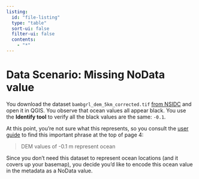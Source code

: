 ```yaml
---
listing:
  id: "file-listing"
  type: "table"
  sort-ui: false
  filter-ui: false
  contents:
    - "*"
---
```


# Data Scenario: Missing NoData value

::: {#file-listing}
:::

You download the dataset `bambgrl_dem_5km_corrected.tif` [from
NSIDC](https://nsidc.org/data/nsidc-0092/versions/1) and open it in QGIS. You
observe that ocean values all appear black. You use the **Identify tool** to
verify all the black values are the same: `-0.1`.

At this point, you're not sure what this represents, so you consult the [user
guide](https://nsidc.org/sites/default/files/nsidc-0092-v001-userguide.pdf) to find this
important phrase at the top of page 4:

>DEM values of -0.1 m represent ocean

Since you don't need this dataset to represent ocean locations (and it covers up your
basemap), you decide you'd like to encode this ocean value in the metadata as a NoData
value.
